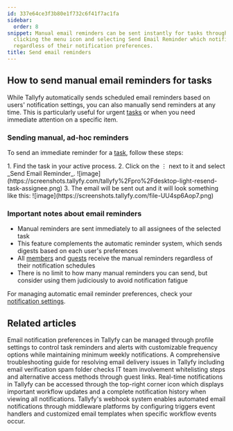 ```yaml
---
id: 337e64ce3f3b80e1f732c6f41f7ac1fa
sidebar:
  order: 8
snippet: Manual email reminders can be sent instantly for tasks through Tallyfy by
  clicking the menu icon and selecting Send Email Reminder which notifies all assignees
  regardless of their notification preferences.
title: Send email reminders
---
```



## How to send manual email reminders for tasks

While Tallyfy automatically sends scheduled email reminders based on users' notification settings, you can also manually send reminders at any time. This is particularly useful for urgent [tasks](/products/pro/tracking-and-tasks/tasks/) or when you need immediate attention on a specific item.

### Sending manual, ad-hoc reminders

To send an immediate reminder for a [task](/products/pro/tracking-and-tasks/tasks/), follow these steps:

<Steps>
1. Find the task in your active process.
2. Click on the ⋮ next to it and select _Send Email Reminder_.
   ![image](https://screenshots.tallyfy.com/tallyfy%2Fpro%2Fdesktop-light-resend-task-assignee.png)
3. The email will be sent out and it will look something like this:
   ![image](https://screenshots.tallyfy.com/file-UU4sp6Aop7.png)
</Steps>

### Important notes about email reminders

- Manual reminders are sent immediately to all assignees of the selected task
- This feature complements the automatic reminder system, which sends digests based on each user's preferences
- All [members](/products/pro/documenting/members/) and [guests](/products/pro/documenting/guests/) receive the manual reminders regardless of their notification schedules
- There is no limit to how many manual reminders you can send, but consider using them judiciously to avoid notification fatigue

For managing automatic email reminder preferences, check your [notification settings](/products/pro/settings/personal-settings/how-can-i-manage-email-notifications-in-tallyfy/).


## Related articles
<CardGrid>
<LinkTitleCard header="<b>Personal Settings > Manage email notifications</b>" href="/products/pro/settings/personal-settings/how-can-i-manage-email-notifications-in-tallyfy/" > Email notification preferences in Tallyfy can be managed through profile settings to control task reminders and alerts with customizable frequency options while maintaining minimum weekly notifications. </LinkTitleCard>
<LinkTitleCard header="<b>Support > Not receiving emails from Tallyfy</b>" href="/products/pro/miscellaneous/support/not-receiving-emails-from-tallyfy-how-to-troubleshoot/" > A comprehensive troubleshooting guide for resolving email delivery issues in Tallyfy including email verification spam folder checks IT team involvement whitelisting steps and alternative access methods through guest links. </LinkTitleCard>
<LinkTitleCard header="<b>Tracking And Tasks > Check notifications</b>" href="/products/pro/tracking-and-tasks/how-can-i-view-notifications-in-tallyfy/" > Real-time notifications in Tallyfy can be accessed through the top-right corner icon which displays important workflow updates and a complete notification history when viewing all notifications. </LinkTitleCard>
<LinkTitleCard header="<b>Webhooks > Send emails using webhooks</b>" href="/products/pro/integrations/webhooks/how-can-i-send-emails-using-webhooks-in-tallyfy/" > Tallyfy's webhook system enables automated email notifications through middleware platforms by configuring triggers event handlers and customized email templates when specific workflow events occur. </LinkTitleCard>
</CardGrid>